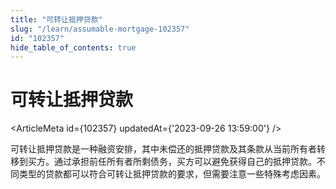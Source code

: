 ```yaml
---
title: "可转让抵押贷款"
slug: "/learn/assumable-mortgage-102357"
id: "102357"
hide_table_of_contents: true
---
```



# 可转让抵押贷款

<ArticleMeta id={102357} updatedAt={'2023-09-26 13:59:00'} />
<div className='border-solid border-b border-t-0 my-4 border-[var(--ifm-color-gray-300)]' />

可转让抵押贷款是一种融资安排，其中未偿还的抵押贷款及其条款从当前所有者转移到买方。通过承担前任所有者所剩债务，买方可以避免获得自己的抵押贷款。不同类型的贷款都可以符合可转让抵押贷款的要求，但需要注意一些特殊考虑因素。
